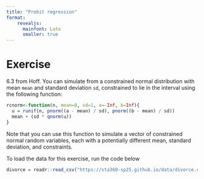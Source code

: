 ```yaml
---
title: "Probit regression"
format: 
    revealjs:
      mainfont: Lato
      smaller: true
---
```


# Exercise

6.3 from Hoff. You can simulate from a constrained normal distribution with mean `mean` and standard deviation `sd`, constrained to lie in the interval using the following function:

```r
rcnorm<-function(n, mean=0, sd=1, a=-Inf, b=Inf){
  u = runif(n, pnorm((a - mean) / sd), pnorm((b - mean) / sd))
  mean + (sd * qnorm(u))
}
```

Note that you can use this function to simulate a vector of constrained normal random variables, each with a potentially different mean, standard deviation, and constraints.

To load the data for this exercise, run the code below

```r
divorce = readr::read_csv("https://sta360-sp25.github.io/data/divorce.csv")
```

